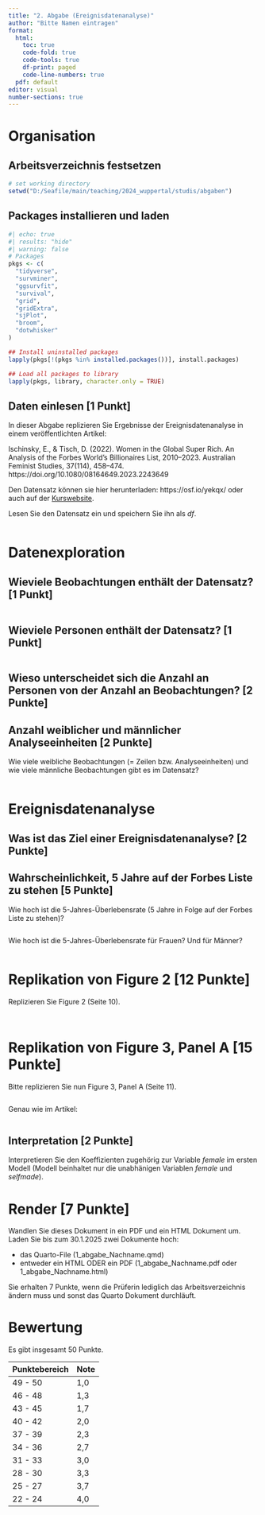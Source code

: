 ```yaml
---
title: "2. Abgabe (Ereignisdatenanalyse)"
author: "Bitte Namen eintragen"
format: 
  html:
    toc: true 
    code-fold: true
    code-tools: true
    df-print: paged
    code-line-numbers: true
  pdf: default
editor: visual
number-sections: true
---
```


# Organisation

## Arbeitsverzeichnis festsetzen

```r
# set working directory
setwd("D:/Seafile/main/teaching/2024_wuppertal/studis/abgaben")

```

## Packages installieren und laden

```r
#| echo: true
#| results: "hide"
#| warning: false
# Packages
pkgs <- c(
  "tidyverse",
  "survminer", 
  "ggsurvfit", 
  "survival",
  "grid",
  "gridExtra",
  "sjPlot",
  "broom",
  "dotwhisker"
) 

## Install uninstalled packages
lapply(pkgs[!(pkgs %in% installed.packages())], install.packages)

## Load all packages to library
lapply(pkgs, library, character.only = TRUE)

```

## Daten einlesen  \[1 Punkt\]

In dieser Abgabe replizieren Sie Ergebnisse der Ereignisdatenanalyse in einem veröffentlichten Artikel:

Ischinsky, E., & Tisch, D. (2022). Women in the Global Super Rich. An Analysis of the Forbes World’s Billionaires List, 2010–2023. Australian Feminist Studies, 37(114), 458–474. https://doi.org/10.1080/08164649.2023.2243649

Den Datensatz können sie hier herunterladen: https://osf.io/yekqx/ oder auch auf der [Kurswebsite](https://dariatisch.github.io/wup2024/downloads/soep_labels.csv).

Lesen Sie den Datensatz ein und speichern Sie ihn als *df*.

```r

```


# Datenexploration

## Wieviele Beobachtungen enthält der Datensatz? \[1 Punkt\]

```r

```
## Wieviele Personen enthält der Datensatz? \[1 Punkt\]

```r

```
## Wieso unterscheidet sich die Anzahl an Personen von der Anzahl an Beobachtungen? \[2 Punkte\]

## Anzahl weiblicher und männlicher Analyseeinheiten \[2 Punkte\]

Wie viele weibliche Beobachtungen (= Zeilen bzw. Analyseeinheiten) und wie viele männliche Beobachtungen gibt es im Datensatz?

```r

```



# Ereignisdatenanalyse

## Was ist das Ziel einer Ereignisdatenanalyse? \[2 Punkte\]

## Wahrscheinlichkeit, 5 Jahre auf der Forbes Liste zu stehen \[5 Punkte\]

Wie hoch ist die 5-Jahres-Überlebensrate (5 Jahre in Folge auf der Forbes Liste zu stehen)?


```r

```

Wie hoch ist die 5-Jahres-Überlebensrate für Frauen? Und für Männer?
```r

```


# Replikation von Figure 2 \[12 Punkte\]

Replizieren Sie Figure 2 (Seite 10).



```r




```

```r

```

# Replikation von Figure 3, Panel A  \[15 Punkte\]

Bitte replizieren Sie nun Figure 3, Panel A (Seite 11).


```r

```



Genau wie im Artikel:
```r


```

## Interpretation \[2 Punkte\]

Interpretieren Sie den Koeffizienten zugehörig zur Variable *female* im ersten Modell (Modell beinhaltet nur die unabhänigen Variablen *female* und *selfmade*).


# Render \[7 Punkte\]

Wandlen Sie dieses Dokument in ein PDF und ein HTML Dokument um. Laden Sie bis zum 30.1.2025 zwei Dokumente hoch:

-   das Quarto-File (1_abgabe_Nachname.qmd)
-   entweder ein HTML ODER ein PDF (1_abgabe_Nachname.pdf oder 1_abgabe_Nachname.html)

Sie erhalten 7 Punkte, wenn die Prüferin lediglich das Arbeitsverzeichnis ändern muss und sonst das Quarto Dokument durchläuft.

# Bewertung

Es gibt insgesamt 50 Punkte.

| Punktebereich | Note |
|---------------|------|
| 49 - 50       | 1,0  |
| 46 - 48       | 1,3  |
| 43 - 45       | 1,7  |
| 40 - 42       | 2,0  |
| 37 - 39       | 2,3  |
| 34 - 36       | 2,7  |
| 31 - 33       | 3,0  |
| 28 - 30       | 3,3  |
| 25 - 27       | 3,7  |
| 22 - 24       | 4,0  |
